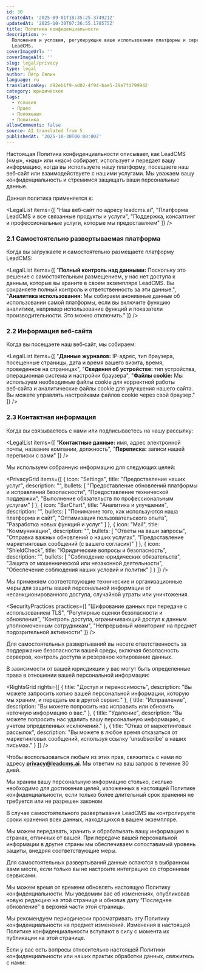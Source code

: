```yaml
---
id: 30
createdAt: '2025-09-01T18:35:25.374921Z'
updatedAt: '2025-10-30T07:36:55.178575Z'
title: Политика конфиденциальности
description: >-
  Положения и условия, регулирующие ваше использование платформы и сервисов
  LeadCMS.
coverImageUrl: ''
coverImageAlt: ''
slug: legal/privacy
type: legal
author: Пётр Ляпин
language: ru
translationKey: d92eb1f9-ad02-4f94-bae5-29e7fd799942
category: юридическое
tags:
  - Условия
  - Право
  - Положения
  - Политика
allowComments: false
source: AI translated from 5
publishedAt: '2025-10-30T00:00:00Z'
---
```


<LegalSection title="1. Введение">

Настоящая Политика конфиденциальности описывает, как LeadCMS («мы», «наш» или «нас») собирает, использует и передает вашу информацию, когда вы используете нашу платформу, посещаете наш веб‑сайт или взаимодействуете с нашими услугами. Мы уважаем вашу конфиденциальность и стремимся защищать ваши персональные данные.

Данная политика применяется к:

<LegalList items={[
  "Наш веб‑сайт по адресу leadcms.ai",
  "Платформа LeadCMS и все связанные продукты и услуги",
  "Поддержка, консалтинг и профессиональные услуги, которые мы предоставляем"
]} />

</LegalSection>

<LegalSection title="2. Информация, которую мы собираем">

### 2.1 Самостоятельно развертываемая платформа

Когда вы загружаете и самостоятельно размещаете платформу LeadCMS:

<LegalList items={[
  "<strong>Полный контроль над данными:</strong> Поскольку это решение с самостоятельным размещением, у нас нет доступа к данным, которые вы храните в своем экземпляре LeadCMS. Вы сохраняете полный контроль и ответственность за эти данные.",
  "<strong>Аналитика использования:</strong> Мы собираем анонимные данные об использовании самой платформы, если вы включите функцию аналитики, например использование функций и показатели производительности. Это можно отключить."
]} />

### 2.2 Информация веб‑сайта

Когда вы посещаете наш веб‑сайт, мы собираем:

<LegalList items={[
  "<strong>Данные журналов:</strong> IP-адрес, тип браузера, посещенные страницы, дата и время вашего визита, время, проведенное на страницах",
  "<strong>Сведения об устройстве:</strong> тип устройства, операционная система и настройки браузера",
  "<strong>Файлы cookie:</strong> Мы используем необходимые файлы cookie для корректной работы веб‑сайта и аналитические файлы cookie для улучшения нашего сайта. Вы можете управлять настройками файлов cookie через свой браузер."
]} />

### 2.3 Контактная информация

Когда вы связываетесь с нами или подписываетесь на нашу рассылку:

<LegalList items={[
  "<strong>Контактные данные:</strong> имя, адрес электронной почты, название компании, должность",
  "<strong>Переписка:</strong> записи нашей переписки с вами"
]} />

</LegalSection>

<LegalSection title="3. Как мы используем вашу информацию">

Мы используем собранную информацию для следующих целей:

<PrivacyGrid items={[
  {
    icon: "Settings",
    title: "Предоставление наших услуг",
    description: "",
    bullets: [
      "Предоставление обновлений платформы и исправлений безопасности",
      "Предоставление технической поддержки",
      "Выполнение обязательств по профессиональным услугам"
    ]
  },
  {
    icon: "BarChart",
    title: "Аналитика и улучшения",
    description: "",
    bullets: [
      "Понимание того, как используются наша платформа и сайт",
      "Оптимизация пользовательского опыта",
      "Разработка новых функций и услуг"
    ]
  },
  {
    icon: "Mail",
    title: "Коммуникации",
    description: "",
    bullets: [
      "Ответы на ваши запросы",
      "Отправка важных обновлений о наших услугах",
      "Предоставление маркетинговых сообщений (с вашего согласия)"
    ]
  },
  {
    icon: "ShieldCheck",
    title: "Юридические вопросы и безопасность",
    description: "",
    bullets: [
      "Соблюдение юридических обязательств",
      "Защита от мошеннической или незаконной деятельности",
      "Обеспечение соблюдения наших условий и политик"
    ]
  }
]} />

</LegalSection>

<LegalSection title="4. Безопасность данных">

Мы применяем соответствующие технические и организационные меры для защиты вашей персональной информации от несанкционированного доступа, случайной утраты или уничтожения.

<SecurityPractices practices={[
  "Шифрование данных при передаче с использованием TLS",
  "Регулярные оценки безопасности и обновления",
  "Контроль доступа, ограничивающий доступ к данным уполномоченным сотрудникам",
  "Непрерывный мониторинг на предмет подозрительной активности"
]} />

Для самостоятельных развертываний вы несете ответственность за поддержание безопасности вашей среды, включая безопасность серверов, контроль доступа и резервное копирование данных.

</LegalSection>

<LegalSection title="5. Ваши права и выбор">

В зависимости от вашей юрисдикции у вас могут быть определенные права в отношении вашей персональной информации:

<RightsGrid rights={[
  {
    title: "Доступ и переносимость",
    description: "Вы можете запросить копию вашей персональной информации, которую мы храним, и передать ее в другой сервис."
  },
  {
    title: "Исправление",
    description: "Вы можете попросить нас исправить или обновить неточную информацию о вас."
  },
  {
    title: "Удаление",
    description: "Вы можете попросить нас удалить вашу персональную информацию, с учетом определенных исключений."
  },
  {
    title: "Отказ от маркетинговых рассылок",
    description: "Вы можете в любое время отказаться от маркетинговых сообщений, используя ссылку 'unsubscribe' в наших письмах."
  }
]} />

Чтобы воспользоваться любым из этих прав, свяжитесь с нами по адресу **privacy@leadcms.ai**. Мы ответим на ваш запрос в течение 30 дней.

</LegalSection>

<LegalSection title="6. Хранение данных">

Мы храним вашу персональную информацию столько, сколько необходимо для достижения целей, изложенных в настоящей Политике конфиденциальности, если только более длительный срок хранения не требуется или не разрешен законом.

В случае самостоятельного развертывания LeadCMS вы контролируете сроки хранения всех данных, находящихся в вашем экземпляре.

</LegalSection>

<LegalSection title="7. Международная передача данных">

Мы можем передавать, хранить и обрабатывать вашу информацию в странах, отличных от вашей. При передаче вашей персональной информации в другие страны мы обеспечиваем сопоставимый уровень защиты, внедряя соответствующие меры.

Для самостоятельных развертываний данные остаются в выбранном вами месте, если только вы не настроите интеграцию со сторонними сервисами.

</LegalSection>

<LegalSection title="8. Изменения в настоящей политике">

Мы можем время от времени обновлять настоящую Политику конфиденциальности. Мы уведомим вас об изменениях, опубликовав новую редакцию на этой странице и обновив дату "Последнее обновление" в верхней части этой страницы.

Мы рекомендуем периодически просматривать эту Политику конфиденциальности на предмет изменений. Изменения в настоящей Политике конфиденциальности вступают в силу с момента их публикации на этой странице.

</LegalSection>

<LegalSection title="9. Свяжитесь с нами">

Если у вас есть вопросы относительно настоящей Политики конфиденциальности или наших практик обработки данных, свяжитесь с нами:

<ContactInfo type="email" value="privacy@leadcms.ai" label="Электронная почта" />

</LegalSection>
